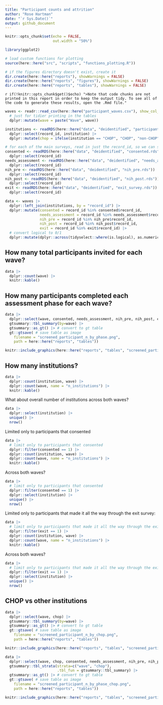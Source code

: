 ```yaml
---
title: "Participant counts and attrition"
author: "Rose Hartman"
date: "`r Sys.Date()`"
output: github_document
---
```


```r
knitr::opts_chunk$set(echo = FALSE,
                      out.width = "50%")

library(ggplot2)

# load custom functions for plotting
source(here::here("src", "scripts", "functions_plotting.R"))

# if the figures directory doesn't exist, create it
dir.create(here::here("reports"), showWarnings = FALSE)
dir.create(here::here("reports", "figures"), showWarnings = FALSE)
dir.create(here::here("reports", "tables"), showWarnings = FALSE)
```

`r if(!knitr::opts_chunk$get()$echo) ">Note that code chunks are not printed in this report in order to keep the output tidy. To see all of the code to generate these results, open the .Rmd file."`


```r
waves <- readr::read_csv(here::here("participant_waves.csv"), show_col_types = FALSE) |> 
  # just for tidier printing in the tables
  dplyr::mutate(wave = paste("Wave", wave))

institutions <- readRDS(here::here("data", "deidentified", "participant_geocodes.rds")) |> 
  dplyr::select(record_id, institution) |> 
  dplyr::mutate(chop = ifelse(institution == "CHOP", "CHOP", "non-CHOP"))

# for each of the main surveys, read in just the record_id, so we can see who we have data for
consented <- readRDS(here::here("data", "deidentified", "consented.rds")) |> 
  dplyr::select(record_id)
needs_assessment <- readRDS(here::here("data", "deidentified", "needs_assessment.rds")) |> 
  dplyr::select(record_id)
nih_pre <- readRDS(here::here("data", "deidentified", "nih_pre.rds")) |> 
  dplyr::select(record_id)
nih_post <- readRDS(here::here("data", "deidentified", "nih_post.rds")) |> 
  dplyr::select(record_id)
exit <- readRDS(here::here("data", "deidentified", "exit_survey.rds")) |> 
  dplyr::select(record_id)
```

```r
data <- waves |> 
  dplyr::left_join(institutions, by = "record_id") |> 
  dplyr::mutate(consented = record_id %in% consented$record_id,
                needs_assessment = record_id %in% needs_assessment$record_id,
                nih_pre = record_id %in% nih_pre$record_id,
                nih_post = record_id %in% nih_post$record_id,
                exit = record_id %in% exit$record_id) |> 
  # convert logical to 0/1
  dplyr::mutate(dplyr::across(tidyselect::where(is.logical), as.numeric))
```

## How many total participants invited for each wave?

```r
data |> 
  dplyr::count(wave) |> 
  knitr::kable()
```

## How many participants completed each assessment phase for each wave?

```r
data |> 
  dplyr::select(wave, consented, needs_assessment, nih_pre, nih_post, exit) |> 
  gtsummary::tbl_summary(by=wave) |>   
  gtsummary::as_gt() |> # convert to gt table
  gt::gtsave( # save table as image
    filename = "screened_participant_n_by_phase.png",
    path = here::here("reports", "tables"))

knitr::include_graphics(here::here("reports", "tables", "screened_participant_n_by_phase.png"))
```

## How many institutions?

```r
data |> 
  dplyr::count(institution, wave) |> 
  dplyr::count(wave, name = "n_institutions") |> 
  knitr::kable()
```

What about overall number of institutions across both waves?

```r
data |> 
  dplyr::select(institution) |>
  unique() |>
  nrow()
```

Limited only to participants that consented


```r
data |> 
  # limit only to participants that consented
  dplyr::filter(consented == 1) |> 
  dplyr::count(institution, wave) |> 
  dplyr::count(wave, name = "n_institutions") |> 
  knitr::kable()
```

Across both waves?

```r
data |> 
  # limit only to participants that consented
  dplyr::filter(consented == 1) |> 
  dplyr::select(institution) |>
  unique() |>
  nrow()
```

Limited only to participants that made it all the way through the exit survey:

```r
data |> 
  # limit only to participants that made it all the way through the exit survey
  dplyr::filter(exit == 1) |> 
  dplyr::count(institution, wave) |> 
  dplyr::count(wave, name = "n_institutions") |> 
  knitr::kable()
```

Across both waves?

```r
data |> 
  # limit only to participants that made it all the way through the exit survey
  dplyr::filter(exit == 1) |> 
  dplyr::select(institution) |>
  unique() |>
  nrow()
```


## CHOP vs other institutions

```r
data |> 
  dplyr::select(wave, chop) |> 
  gtsummary::tbl_summary(by=wave) |>   
  gtsummary::as_gt() |> # convert to gt table
  gt::gtsave( # save table as image
    filename = "screened_participant_n_by_chop.png",
    path = here::here("reports", "tables"))

knitr::include_graphics(here::here("reports", "tables", "screened_participant_n_by_chop.png"))
```

```r
data |> 
  dplyr::select(wave, chop, consented, needs_assessment, nih_pre, nih_post, exit) |> 
  gtsummary::tbl_strata(strata=c("wave", "chop"),
                        .tbl_fun = gtsummary::tbl_summary) |>   
  gtsummary::as_gt() |> # convert to gt table
  gt::gtsave( # save table as image
    filename = "screened_participant_n_by_phase_chop.png",
    path = here::here("reports", "tables"))

knitr::include_graphics(here::here("reports", "tables", "screened_participant_n_by_phase_chop.png"))
```
